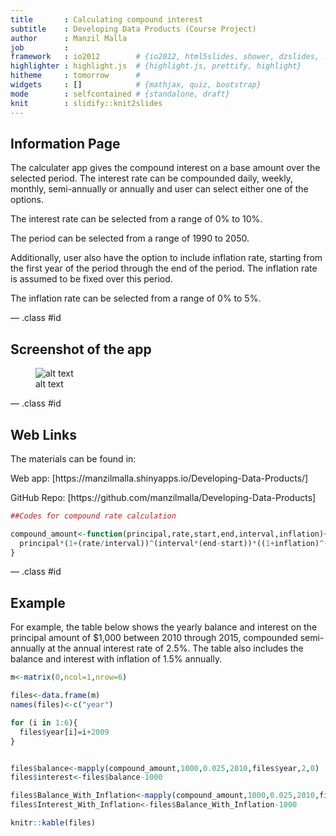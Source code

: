 ```yaml
---
title       : Calculating compound interest
subtitle    : Developing Data Products (Course Project)
author      : Manzil Malla
job         : 
framework   : io2012        # {io2012, html5slides, shower, dzslides, ...}
highlighter : highlight.js  # {highlight.js, prettify, highlight}
hitheme     : tomorrow      # 
widgets     : []            # {mathjax, quiz, bootstrap}
mode        : selfcontained # {standalone, draft}
knit        : slidify::knit2slides
---
```


## Information Page

The calculater app gives the compound interest on a base amount over the selected period. The interest rate can be compounded daily, weekly, monthly, semi-annually or annually and user can select either one of the options. 

The interest rate can be selected from a range of 0% to 10%.

The period can be selected from a range of 1990 to 2050.

Additionally, user also have the option to include inflation rate, starting from the first year of the period through the end of the period. The inflation rate is assumed to be fixed over this period.

The inflation rate can be selected from a range of 0% to 5%.

--- .class #id 

## Screenshot of the app
![alt text](figures/capture.png)

--- .class #id 


## Web Links

The materials can be found in:

Web app: [https://manzilmalla.shinyapps.io/Developing-Data-Products/]

GitHub Repo: [https://github.com/manzilmalla/Developing-Data-Products]



```r
##Codes for compound rate calculation

compound_amount<-function(principal,rate,start,end,interval,inflation){
  principal*(1+(rate/interval))^(interval*(end-start))*((1+inflation)^(end-start))
}
```

--- .class #id 

## Example
For example, the table below shows the yearly balance and interest on the principal amount of $1,000 between 2010 through 2015, compounded semi-annually at the annual interest rate of 2.5%. The table also includes the balance and interest with inflation of 1.5% annually.



```r

m<-matrix(0,ncol=1,nrow=6)

files<-data.frame(m)
names(files)<-c("year")

for (i in 1:6){
  files$year[i]=i+2009
}


files$balance<-mapply(compound_amount,1000,0.025,2010,files$year,2,0)
files$interest<-files$balance-1000

files$Balance_With_Inflation<-mapply(compound_amount,1000,0.025,2010,files$year,2,0.015)
files$Interest_With_Inflation<-files$Balance_With_Inflation-1000

```


```r
knitr::kable(files)
```
